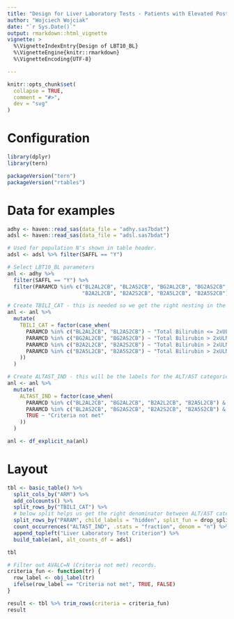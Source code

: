 ```yaml
---
title: "Design for Liver Laboratory Tests - Patients with Elevated Post-Baseline AST or ALT Levels at Two Consecutive Visits (with respect to baseline) (LBT10_BL)"
author: "Wojciech Wojciak"
date: "`r Sys.Date()`"
output: rmarkdown::html_vignette
vignette: >
  %\VignetteIndexEntry{Design of LBT10_BL}
  %\VignetteEngine{knitr::rmarkdown}
  %\VignetteEncoding{UTF-8}

---
```


```r
knitr::opts_chunk$set(
  collapse = TRUE,
  comment = "#>",
  dev = "svg"
)
```

Configuration
=============

```r
library(dplyr)
library(tern)

packageVersion("tern")
packageVersion("rtables")
```

Data for examples
=================

```r

adhy <- haven::read_sas(data_file = "adhy.sas7bdat")
adsl <- haven::read_sas(data_file = "adsl.sas7bdat")

# Used for population N's shown in table header.
adsl <- adsl %>% filter(SAFFL == "Y")

# Select LBT10_BL parameters
anl <- adhy %>%
  filter(SAFFL == "Y") %>%
  filter(PARAMCD %in% c("BL2AL2CB", "BL2AS2CB", "BG2AL2CB", "BG2AS2CB",
                        "B2A2L2CB", "B2A2S2CB", "B2A5L2CB", "B2A5S2CB"))

# Create TBILI_CAT - this is needed so we get the right nesting in the table.
anl <- anl %>%
  mutate(
    TBILI_CAT = factor(case_when(
      PARAMCD %in% c("BL2AL2CB", "BL2AS2CB") ~ "Total Bilirubin <= 2xULN",
      PARAMCD %in% c("BG2AL2CB", "BG2AS2CB") ~ "Total Bilirubin > 2xULN",
      PARAMCD %in% c("B2A2L2CB", "B2A2S2CB") ~ "Total Bilirubin > 2xULN and Alkaline Phosphatase <= 2xULN",
      PARAMCD %in% c("B2A5L2CB", "B2A5S2CB") ~ "Total Bilirubin > 2xULN and Alkaline Phosphatase <= 5xULN"
    ))
  )

# Create ALTAST_IND - this will be the labels for the ALT/AST categories displayed in the table.
anl <- anl %>%
  mutate(
    ALTAST_IND = factor(case_when(
      PARAMCD %in% c("BL2AL2CB", "BG2AL2CB", "B2A2L2CB", "B2A5L2CB") & AVALC == "Y" ~ "ALT >3xULN at 2 Visits",
      PARAMCD %in% c("BL2AS2CB", "BG2AS2CB", "B2A2S2CB", "B2A5S2CB") & AVALC == "Y" ~ "AST >3xULN at 2 Visits",
      TRUE ~ "Criteria not met"
    ))
  )

anl <- df_explicit_na(anl)
```

Layout
======

```r

tbl <- basic_table() %>%
  split_cols_by("ARM") %>%
  add_colcounts() %>%
  split_rows_by("TBILI_CAT") %>%
  # below split helps us get the right denominator between ALT/AST categories but it's hidden
  split_rows_by("PARAM", child_labels = "hidden", split_fun = drop_split_levels) %>%
  count_occurrences("ALTAST_IND", .stats = "fraction", denom = "n") %>%
  append_topleft("Liver Laboratory Test Criterion") %>%
  build_table(anl, alt_counts_df = adsl)

tbl

# Filter out AVALC=N (Criteria not met) records.
criteria_fun <- function(tr) {
  row_label <- obj_label(tr)
  ifelse(row_label == "Criteria not met", TRUE, FALSE)
}

result <- tbl %>% trim_rows(criteria = criteria_fun)
result
```
